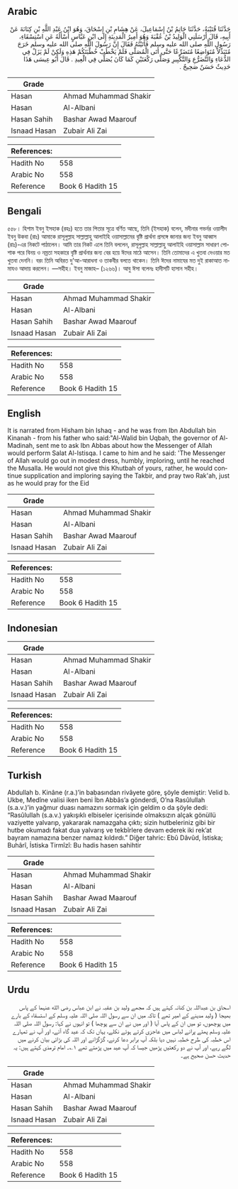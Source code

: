 ## Arabic


<div dir="rtl" lang="ar" style={{fontSize:'larger',backgroundColor:'#f8f9fa',padding:20}}>
حَدَّثَنَا قُتَيْبَةُ، حَدَّثَنَا حَاتِمُ بْنُ إِسْمَاعِيلَ، عَنْ هِشَامِ بْنِ إِسْحَاقَ، وَهُوَ ابْنُ عَبْدِ اللَّهِ بْنِ كِنَانَةَ عَنْ أَبِيهِ، قَالَ أَرْسَلَنِي الْوَلِيدُ بْنُ عُقْبَةَ وَهُوَ أَمِيرُ الْمَدِينَةِ إِلَى ابْنِ عَبَّاسٍ أَسْأَلُهُ عَنِ اسْتِسْقَاءِ، رَسُولِ اللَّهِ صلى الله عليه وسلم فَأَتَيْتُهُ فَقَالَ إِنَّ رَسُولَ اللَّهِ صلى الله عليه وسلم خَرَجَ مُتَبَذِّلاً مُتَوَاضِعًا مُتَضَرِّعًا حَتَّى أَتَى الْمُصَلَّى فَلَمْ يَخْطُبْ خُطْبَتَكُمْ هَذِهِ وَلَكِنْ لَمْ يَزَلْ فِي الدُّعَاءِ وَالتَّضَرُّعِ وَالتَّكْبِيرِ وَصَلَّى رَكْعَتَيْنِ كَمَا كَانَ يُصَلِّي فِي الْعِيدِ ‏.‏ قَالَ أَبُو عِيسَى هَذَا حَدِيثٌ حَسَنٌ صَحِيحٌ ‏.‏
</div>
<div style={{backgroundColor:'#f8f9fa',padding:20, marginBottom: 10}}><table> <thead> <tr> <th>Grade</th> <th></th> </tr> </thead> <tbody> <tr><td>Hasan</td><td>Ahmad Muhammad Shakir</td></tr><tr><td>Hasan</td><td>Al-Albani</td></tr><tr><td>Hasan Sahih</td><td>Bashar Awad Maarouf</td></tr><tr><td>Isnaad Hasan</td><td>Zubair Ali Zai</td></tr></tbody></table><table> <thead> <tr> <th>References:</th> <th></th> </tr> </thead> <tbody><tr><td>Hadith No</td><td>558</td></tr><tr><td>Arabic No</td><td>558</td></tr><tr><td>Reference</td><td>Book 6 Hadith 15</td></tr></tbody></table></div>

## Bengali


<div dir="ltr" lang="bn" style={{fontSize:'larger',backgroundColor:'#f8f9fa',padding:20}}>
৫৫৮। হিশাম ইবনু ইসহাক (রহঃ) হতে তার পিতার সূত্রে বর্ণিত আছে, তিনি (ইসহাক) বলেন, মদীনার গভর্নর ওয়ালীদ ইবনু উকবা (রাঃ) আমাকে রাসূলুল্লাহ সাল্লাল্লাহু আলাইহি ওয়াসাল্লামের বৃষ্টি প্রার্থনা প্রসঙ্গে জানার জন্য ইবনু আব্বাস (রাঃ)-এর নিকটে পাঠালেন। আমি তার নিকট এলে তিনি বললেন, রাসূলুল্লাহ সাল্লাল্লাহু আলাইহি ওয়াসাল্লাম সাধারণ পোশাক পরে বিনয় ও নম্রতা সহকারে বৃষ্টি প্রার্থনার জন্য বের হয়ে ঈদের মাঠে আসেন। তিনি তোমাদের এ খুতবা দেওয়ার মত খুতবা দেননি। বরং তিনি অবিরত দু'আ-আরাধনা ও তাকবীর বলতে থাকেন। তিনি ঈদের নামাযের মত দুই রাকাআত নামাযও আদায় করলেন। —সহীহ। ইবনু মাজাহ– (১২৬৬)। আবু ঈসা বলেনঃ হাদীসটি হাসান সহীহ।
</div>
<div style={{backgroundColor:'#f8f9fa',padding:20, marginBottom: 10}}><table> <thead> <tr> <th>Grade</th> <th></th> </tr> </thead> <tbody> <tr><td>Hasan</td><td>Ahmad Muhammad Shakir</td></tr><tr><td>Hasan</td><td>Al-Albani</td></tr><tr><td>Hasan Sahih</td><td>Bashar Awad Maarouf</td></tr><tr><td>Isnaad Hasan</td><td>Zubair Ali Zai</td></tr></tbody></table><table> <thead> <tr> <th>References:</th> <th></th> </tr> </thead> <tbody><tr><td>Hadith No</td><td>558</td></tr><tr><td>Arabic No</td><td>558</td></tr><tr><td>Reference</td><td>Book 6 Hadith 15</td></tr></tbody></table></div>

## English


<div dir="ltr" lang="en" style={{fontSize:'larger',backgroundColor:'#f8f9fa',padding:20}}>
It is narrated from Hisham bin Ishaq - and he was from Ibn Abdullah bin Kinanah - from his father who said:"Al-Walid bin Uqbah, the governor of Al-Madinah, sent me to ask Ibn Abbas about how the Messenger of Allah would perform Salat Al-Istisqa. I came to him and he said: 'The Messenger of Allah would go out in modest dress, humbly, imploring, until he reached the Musalla. He would not give this Khutbah of yours, rather, he would continue supplication and imploring saying the Takbir, and pray two Rak'ah, just as he would pray for the Eid
</div>
<div style={{backgroundColor:'#f8f9fa',padding:20, marginBottom: 10}}><table> <thead> <tr> <th>Grade</th> <th></th> </tr> </thead> <tbody> <tr><td>Hasan</td><td>Ahmad Muhammad Shakir</td></tr><tr><td>Hasan</td><td>Al-Albani</td></tr><tr><td>Hasan Sahih</td><td>Bashar Awad Maarouf</td></tr><tr><td>Isnaad Hasan</td><td>Zubair Ali Zai</td></tr></tbody></table><table> <thead> <tr> <th>References:</th> <th></th> </tr> </thead> <tbody><tr><td>Hadith No</td><td>558</td></tr><tr><td>Arabic No</td><td>558</td></tr><tr><td>Reference</td><td>Book 6 Hadith 15</td></tr></tbody></table></div>

## Indonesian


<div dir="ltr" lang="id" style={{fontSize:'larger',backgroundColor:'#f8f9fa',padding:20}}>

</div>
<div style={{backgroundColor:'#f8f9fa',padding:20, marginBottom: 10}}><table> <thead> <tr> <th>Grade</th> <th></th> </tr> </thead> <tbody> <tr><td>Hasan</td><td>Ahmad Muhammad Shakir</td></tr><tr><td>Hasan</td><td>Al-Albani</td></tr><tr><td>Hasan Sahih</td><td>Bashar Awad Maarouf</td></tr><tr><td>Isnaad Hasan</td><td>Zubair Ali Zai</td></tr></tbody></table><table> <thead> <tr> <th>References:</th> <th></th> </tr> </thead> <tbody><tr><td>Hadith No</td><td>558</td></tr><tr><td>Arabic No</td><td>558</td></tr><tr><td>Reference</td><td>Book 6 Hadith 15</td></tr></tbody></table></div>

## Turkish


<div dir="ltr" lang="tr" style={{fontSize:'larger',backgroundColor:'#f8f9fa',padding:20}}>
Abdullah b. Kinâne (r.a.)’in babasından rivâyete göre, şöyle demiştir: Velid b. Ukbe, Medîne valisi iken beni İbn Abbâs’a gönderdi, O’na Rasûlullah (s.a.v.)’in yağmur duası namazını sormak için geldim o da şöyle dedi: “Rasûlullah (s.a.v.) yakışıklı elbiseler içerisinde olmaksızın alçak gönüllü vaziyette yalvarıp, yakararak namazgaha çıktı; sizin hutbeleriniz gibi bir hutbe okumadı fakat dua yalvarış ve tekbîrlere devam ederek iki rek’at bayram namazına benzer namaz kıldırdı.” Diğer tahric: Ebû Dâvûd, İstiska; Buhârî, İstiska Tirmîzî: Bu hadis hasen sahihtir
</div>
<div style={{backgroundColor:'#f8f9fa',padding:20, marginBottom: 10}}><table> <thead> <tr> <th>Grade</th> <th></th> </tr> </thead> <tbody> <tr><td>Hasan</td><td>Ahmad Muhammad Shakir</td></tr><tr><td>Hasan</td><td>Al-Albani</td></tr><tr><td>Hasan Sahih</td><td>Bashar Awad Maarouf</td></tr><tr><td>Isnaad Hasan</td><td>Zubair Ali Zai</td></tr></tbody></table><table> <thead> <tr> <th>References:</th> <th></th> </tr> </thead> <tbody><tr><td>Hadith No</td><td>558</td></tr><tr><td>Arabic No</td><td>558</td></tr><tr><td>Reference</td><td>Book 6 Hadith 15</td></tr></tbody></table></div>

## Urdu


<div dir="rtl" lang="ur" style={{fontSize:'larger',backgroundColor:'#f8f9fa',padding:20}}>
اسحاق بن عبداللہ بن کنانہ کہتے ہیں کہ مجھے ولید بن عقبہ نے ابن عباس رضی الله عنہما کے پاس بھیجا ( ولید مدینے کے امیر تھے ) تاکہ میں ان سے رسول اللہ صلی اللہ علیہ وسلم کے استسقاء کے بارے میں پوچھوں، تو میں ان کے پاس آیا ( اور میں نے ان سے پوچھا ) تو انہوں نے کہا: رسول اللہ صلی اللہ علیہ وسلم پھٹے پرانے لباس میں عاجزی کرتے ہوئے نکلے، یہاں تک کہ عید گاہ آئے، اور آپ نے تمہارے اس خطبہ کی طرح خطبہ نہیں دیا بلکہ آپ برابر دعا کرنے، گڑگڑانے اور اللہ کی بڑائی بیان کرنے میں لگے رہے، اور آپ نے دو رکعتیں پڑھیں جیسا کہ آپ عید میں پڑھتے تھے ۱؎۔ امام ترمذی کہتے ہیں: یہ حدیث حسن صحیح ہے۔
</div>
<div style={{backgroundColor:'#f8f9fa',padding:20, marginBottom: 10}}><table> <thead> <tr> <th>Grade</th> <th></th> </tr> </thead> <tbody> <tr><td>Hasan</td><td>Ahmad Muhammad Shakir</td></tr><tr><td>Hasan</td><td>Al-Albani</td></tr><tr><td>Hasan Sahih</td><td>Bashar Awad Maarouf</td></tr><tr><td>Isnaad Hasan</td><td>Zubair Ali Zai</td></tr></tbody></table><table> <thead> <tr> <th>References:</th> <th></th> </tr> </thead> <tbody><tr><td>Hadith No</td><td>558</td></tr><tr><td>Arabic No</td><td>558</td></tr><tr><td>Reference</td><td>Book 6 Hadith 15</td></tr></tbody></table></div>